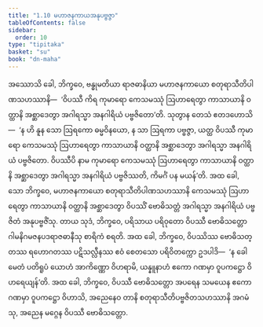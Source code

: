 ```yaml
---
title: "1.10 မဟာဇနကာယအနုပဗ္ဗဇ္ဇာ"
tableOfContents: false
sidebar:
  order: 10
type: "tipitaka"
basket: "su"
book: "dn-maha"
---
```



<DynamicBreadcrumb />

<Division number="55" book="dn-maha" e="ch" v="7" p="25">

<Paragraph number="109" book="dn-maha">
အဿောသိ ခေါ, ဘိက္ခဝေ, ဗန္ဓုမတိယာ ရာဇဓာနိယာ မဟာဇနကာယော စတုရာသီတိပါဏသဟဿာနိ—  ‘ဝိပဿီ ကိရ ကုမာရော ကေသမဿုံ ဩဟာရေတွာ ကာသာယာနိ ဝတ္ထာနိ အစ္ဆာဒေတွာ အဂါရသ္မာ အနဂါရိယံ ပဗ္ဗဇိတော’တိ. သုတွာန တေသံ ဧတဒဟောသိ—  ‘န ဟိ နူန သော ဩရကော ဓမ္မဝိနယော, န သာ ဩရကာ ပဗ္ဗဇ္ဇာ, ယတ္ထ ဝိပဿီ ကုမာရော ကေသမဿုံ ဩဟာရေတွာ ကာသာယာနိ ဝတ္ထာနိ အစ္ဆာဒေတွာ အဂါရသ္မာ အနဂါရိယံ ပဗ္ဗဇိတော. ဝိပဿီပိ နာမ ကုမာရော ကေသမဿုံ ဩဟာရေတွာ ကာသာယာနိ ဝတ္ထာနိ အစ္ဆာဒေတွာ အဂါရသ္မာ အနဂါရိယံ ပဗ္ဗဇိဿတိ, ကိမင်္ဂံ ပန မယန်’တိ.
</Paragraph>

<Paragraph number="110" book="dn-maha">
အထ ခေါ, သော ဘိက္ခဝေ, မဟာဇနကာယော စတုရာသီတိပါဏသဟဿာနိ ကေသမဿုံ ဩဟာရေတွာ ကာသာယာနိ ဝတ္ထာနိ အစ္ဆာဒေတွာ ဝိပဿိံ ဗောဓိသတ္တံ အဂါရသ္မာ အနဂါရိယံ ပဗ္ဗဇိတံ အနုပဗ္ဗဇိံသု. တာယ သုဒံ, ဘိက္ခဝေ, ပရိသာယ ပရိဝုတော ဝိပဿီ ဗောဓိသတ္တော ဂါမနိဂမဇနပဒရာဇဓာနီသု စာရိကံ စရတိ.
</Paragraph>

</Division>
<Division number="56" book="dn-maha" e="ch" v="7" p="25">

<Paragraph number="111" book="dn-maha">
အထ ခေါ, ဘိက္ခဝေ, ဝိပဿိဿ ဗောဓိသတ္တဿ ရဟောဂတဿ ပဋိသလ္လီနဿ ဧဝံ စေတသော ပရိဝိတက္ကော ဥဒပါဒိ—  ‘န ခေါ မေတံ ပတိရူပံ ယောဟံ အာကိဏ္ဏော ဝိဟရာမိ, ယန္နူနာဟံ ဧကော ဂဏမှာ ဝူပကဋ္ဌော ဝိဟရေယျန်’တိ. အထ ခေါ, ဘိက္ခဝေ, ဝိပဿီ ဗောဓိသတ္တော အပရေန သမယေန ဧကော ဂဏမှာ ဝူပကဋ္ဌော ဝိဟာသိ, အညေနေဝ တာနိ စတုရာသီတိပဗ္ဗဇိတသဟဿာနိ အဂမံသု, အညေန မဂ္ဂေန ဝိပဿီ ဗောဓိသတ္တော.
</Paragraph>
</Division>